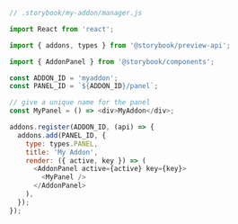 ```js
// .storybook/my-addon/manager.js

import React from 'react';

import { addons, types } from '@storybook/preview-api';

import { AddonPanel } from '@storybook/components';

const ADDON_ID = 'myaddon';
const PANEL_ID = `${ADDON_ID}/panel`;

// give a unique name for the panel
const MyPanel = () => <div>MyAddon</div>;

addons.register(ADDON_ID, (api) => {
  addons.add(PANEL_ID, {
    type: types.PANEL,
    title: 'My Addon',
    render: ({ active, key }) => (
      <AddonPanel active={active} key={key}>
        <MyPanel />
      </AddonPanel>
    ),
  });
});
```
